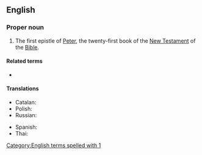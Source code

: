 ==English==

===Proper noun===
{{en-proper noun}}
{{book of the Bible|First Epistle of Peter}}

# {{lb|en|biblical}} The first epistle of [[Peter]], the twenty-first book of the [[New Testament]] of the [[Bible]].
#: {{syn|en|1 Pet.|q1=abbreviation}}

====Related terms====
* {{l|en|2 Peter}}

====Translations====
{{trans-top|Book of the Bible}}
* Catalan: {{t|ca|1 Pere}}
* Polish: {{t|pl|[pierwszy|Pierwszy]] [list|List]] [[święty|świętego]] [[Piotr|Piotra]] [[apostoł|Apostoła]]}}
* Russian: {{t|ru|Пе́рвое посла́ние Петра́|n}}
{{trans-mid}}
* Spanish: {{t|es|1 Pedro|m}}
* Thai: {{t|th|๑ เปโตร}}
{{trans-bottom}}

[[Category:English terms spelled with 1]]